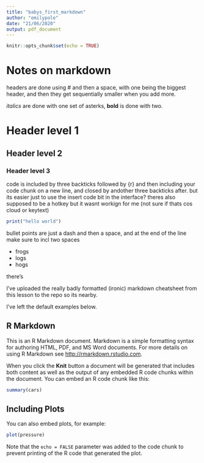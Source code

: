 ```yaml
---
title: "babys_first_markdown"
author: "emilypole"
date: "21/06/2020"
output: pdf_document
---
```


```r
knitr::opts_chunk$set(echo = TRUE)
```

# Notes on markdown

headers are done using # and then a space, with one being the biggest header, and then they get sequentially smaller when you add more.

*italics* are done with one set of asterks, **bold** is done with two.

# Header level 1
## Header level 2
### Header level 3

code is included by three backticks followed by {r} and then including your code chunk on a new line, and closed by andother three backticks after. but its easier just to use the insert code bit in the interface? theres also supposed to be a hotkey but it wasnt workign for me (not sure if thats cos cloud or keytext)


```r
print("hello world")
```

bullet points are just a dash and then a space, and at the end of the line make sure to incl two spaces

- frogs  
- logs  
- hogs  

there's 

I've uploaded the really badly formatted (ironic) markdown cheatsheet from this lesson to the repo so its nearby.

I've left the default examples below.

## R Markdown

This is an R Markdown document. Markdown is a simple formatting syntax for authoring HTML, PDF, and MS Word documents. For more details on using R Markdown see <http://rmarkdown.rstudio.com>.

When you click the **Knit** button a document will be generated that includes both content as well as the output of any embedded R code chunks within the document. You can embed an R code chunk like this:

```r
summary(cars)
```

## Including Plots

You can also embed plots, for example:

```r
plot(pressure)
```

Note that the `echo = FALSE` parameter was added to the code chunk to prevent printing of the R code that generated the plot.
